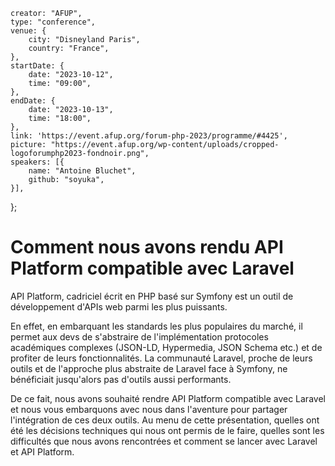     creator: "AFUP",
    type: "conference",
    venue: {
        city: "Disneyland Paris",
        country: "France",
    },
    startDate: {
        date: "2023-10-12",
        time: "09:00",
    },
    endDate: {
        date: "2023-10-13",
        time: "18:00",
    },
    link: 'https://event.afup.org/forum-php-2023/programme/#4425',
    picture: "https://event.afup.org/wp-content/uploads/cropped-logoforumphp2023-fondnoir.png",
    speakers: [{
        name: "Antoine Bluchet",
        github: "soyuka",
    }],
};

# Comment nous avons rendu API Platform compatible avec Laravel

API Platform, cadriciel écrit en PHP basé sur Symfony est un outil de développement d'APIs web parmi les plus puissants. 

En effet, en embarquant les standards les plus populaires du marché, il permet aux devs de s'abstraire de l'implémentation protocoles académiques complexes (JSON-LD, Hypermedia, JSON Schema etc.) et de profiter de leurs fonctionnalités. La communauté Laravel, proche de leurs outils et de l'approche plus abstraite de Laravel face à Symfony, ne bénéficiait jusqu'alors pas d'outils aussi performants. 

De ce fait, nous avons souhaité rendre API Platform compatible avec Laravel et nous vous embarquons avec nous dans l'aventure pour partager l'intégration de ces deux outils. Au menu de cette présentation, quelles ont été les décisions techniques qui nous ont permis de le faire, quelles sont les difficultés que nous avons rencontrées et comment se lancer avec Laravel et API Platform.